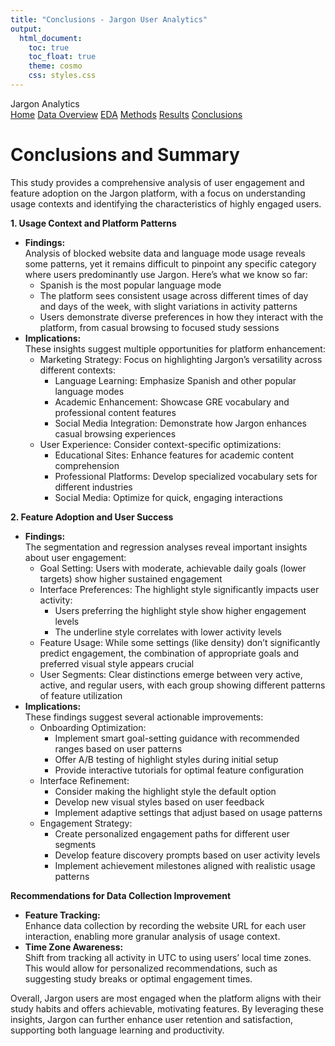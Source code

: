 ```yaml
---
title: "Conclusions - Jargon User Analytics"
output:
  html_document:
    toc: true
    toc_float: true
    theme: cosmo
    css: styles.css
---
```


```{=html}
<div class="nav-header">
  <div class="nav-title">Jargon Analytics</div>
  <div class="nav-links">
    <a href="index.html" class="nav-inactive">Home</a>
    <a href="data_overview.html" class="nav-inactive">Data Overview</a>
    <a href="eda.html" class="nav-inactive">EDA</a>
    <a href="methods.html" class="nav-inactive">Methods</a>
    <a href="results.html" class="nav-inactive">Results</a>
    <a href="conclusions.html" class="nav-active">Conclusions</a>
  </div>
</div>
```

# Conclusions and Summary

This study provides a comprehensive analysis of user engagement and feature adoption on the Jargon platform, with a focus on understanding usage contexts and identifying the characteristics of highly engaged users.

**1. Usage Context and Platform Patterns**

- **Findings:**  
  Analysis of blocked website data and language mode usage reveals some patterns, yet it remains difficult to pinpoint any specific category where users predominantly use Jargon. Here’s what we know so far:
  - Spanish is the most popular language mode
  - The platform sees consistent usage across different times of day and days of the week, with slight variations in activity patterns
  - Users demonstrate diverse preferences in how they interact with the platform, from casual browsing to focused study sessions

- **Implications:**  
  These insights suggest multiple opportunities for platform enhancement:
  - Marketing Strategy: Focus on highlighting Jargon's versatility across different contexts:
    - Language Learning: Emphasize Spanish and other popular language modes
    - Academic Enhancement: Showcase GRE vocabulary and professional content features
    - Social Media Integration: Demonstrate how Jargon enhances casual browsing experiences
  - User Experience: Consider context-specific optimizations:
    - Educational Sites: Enhance features for academic content comprehension
    - Professional Platforms: Develop specialized vocabulary sets for different industries
    - Social Media: Optimize for quick, engaging interactions

**2. Feature Adoption and User Success**

- **Findings:**  
  The segmentation and regression analyses reveal important insights about user engagement:
  - Goal Setting: Users with moderate, achievable daily goals (lower targets) show higher sustained engagement
  - Interface Preferences: The highlight style significantly impacts user activity:
    - Users preferring the highlight style show higher engagement levels
    - The underline style correlates with lower activity levels
  - Feature Usage: While some settings (like density) don't significantly predict engagement, the combination of appropriate goals and preferred visual style appears crucial
  - User Segments: Clear distinctions emerge between very active, active, and regular users, with each group showing different patterns of feature utilization

- **Implications:**  
  These findings suggest several actionable improvements:
  - Onboarding Optimization:
    - Implement smart goal-setting guidance with recommended ranges based on user patterns
    - Offer A/B testing of highlight styles during initial setup
    - Provide interactive tutorials for optimal feature configuration
  - Interface Refinement:
    - Consider making the highlight style the default option
    - Develop new visual styles based on user feedback
    - Implement adaptive settings that adjust based on usage patterns
  - Engagement Strategy:
    - Create personalized engagement paths for different user segments
    - Develop feature discovery prompts based on user activity levels
    - Implement achievement milestones aligned with realistic usage patterns

**Recommendations for Data Collection Improvement**

- **Feature Tracking:**  
  Enhance data collection by recording the website URL for each user interaction, enabling more granular analysis of usage context.
- **Time Zone Awareness:**  
  Shift from tracking all activity in UTC to using users' local time zones. This would allow for personalized recommendations, such as suggesting study breaks or optimal engagement times.

Overall, Jargon users are most engaged when the platform aligns with their study habits and offers achievable, motivating features. By leveraging these insights, Jargon can further enhance user retention and satisfaction, supporting both language learning and productivity.
